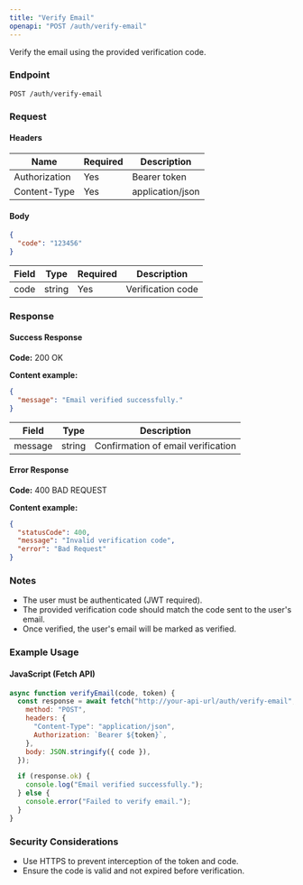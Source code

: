 ```yaml
---
title: "Verify Email"
openapi: "POST /auth/verify-email"
---
```


Verify the email using the provided verification code.

### Endpoint

```
POST /auth/verify-email
```

### Request

#### Headers

| Name          | Required | Description      |
| ------------- | -------- | ---------------- |
| Authorization | Yes      | Bearer token     |
| Content-Type  | Yes      | application/json |

#### Body

```json
{
  "code": "123456"
}
```

| Field | Type   | Required | Description       |
| ----- | ------ | -------- | ----------------- |
| code  | string | Yes      | Verification code |

### Response

#### Success Response

**Code:** 200 OK

**Content example:**

```json
{
  "message": "Email verified successfully."
}
```

| Field   | Type   | Description                        |
| ------- | ------ | ---------------------------------- |
| message | string | Confirmation of email verification |

#### Error Response

**Code:** 400 BAD REQUEST

**Content example:**

```json
{
  "statusCode": 400,
  "message": "Invalid verification code",
  "error": "Bad Request"
}
```

### Notes

- The user must be authenticated (JWT required).
- The provided verification code should match the code sent to the user's email.
- Once verified, the user's email will be marked as verified.

### Example Usage

#### JavaScript (Fetch API)

```javascript
async function verifyEmail(code, token) {
  const response = await fetch("http://your-api-url/auth/verify-email", {
    method: "POST",
    headers: {
      "Content-Type": "application/json",
      Authorization: `Bearer ${token}`,
    },
    body: JSON.stringify({ code }),
  });

  if (response.ok) {
    console.log("Email verified successfully.");
  } else {
    console.error("Failed to verify email.");
  }
}
```

### Security Considerations

- Use HTTPS to prevent interception of the token and code.
- Ensure the code is valid and not expired before verification.
